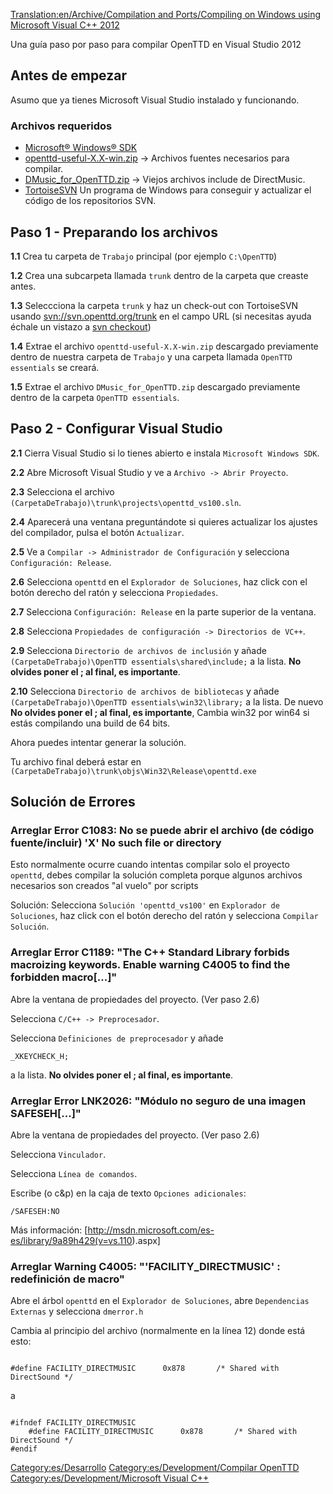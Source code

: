 [[Translation:en/Archive/Compilation and Ports/Compiling on Windows using Microsoft Visual C++ 2012]]



Una guía paso por paso para compilar OpenTTD en Visual Studio 2012

== Antes de empezar == 
Asumo que ya tienes Microsoft Visual Studio instalado y funcionando.
=== Archivos requeridos ===
*[http://msdn.microsoft.com/en-us/windows/desktop/aa904949 Microsoft® Windows® SDK]
*[http://www.openttd.org/en/download-openttd-useful openttd-useful-X.X-win.zip] -> Archivos fuentes necesarios para compilar.
*[http://www.tt-forums.net/download/file.php?id=118839 DMusic_for_OpenTTD.zip] -> Viejos archivos include de DirectMusic.
*[http://tortoisesvn.net/ TortoiseSVN] Un programa de Windows para conseguir y actualizar el código de los repositorios SVN.


{{en/Note|Esta guía ha sido comprobada en Windows 8 64 bits, debería funcionar en otras versiones de Windows también, si encuentras algún error adicional por favor háznoslo saber en el foro.}}

== Paso 1 - Preparando los archivos == 

'''1.1''' Crea tu carpeta de <code>Trabajo</code> principal (por ejemplo <code>C:\OpenTTD</code>)

'''1.2''' Crea una subcarpeta llamada <code>trunk</code> dentro de la carpeta que creaste antes.

'''1.3''' Seleccciona la carpeta <code>trunk</code> y haz un check-out con TortoiseSVN usando svn://svn.openttd.org/trunk en el campo URL (si necesitas ayuda échale un vistazo a [http://tortoisesvn.net/docs/release/TortoiseSVN_en/tsvn-dug-checkout.html svn checkout])

'''1.4''' Extrae el archivo <code>openttd-useful-X.X-win.zip</code> descargado previamente dentro de nuestra carpeta de <code>Trabajo</code> y una carpeta llamada <code>OpenTTD essentials</code> se creará.

'''1.5''' Extrae el archivo <code>DMusic_for_OpenTTD.zip</code>  descargado previamente dentro de la carpeta <code>OpenTTD essentials</code>.

== Paso 2 - Configurar Visual Studio ==

'''2.1''' Cierra Visual Studio si lo tienes abierto e instala <code>Microsoft Windows SDK</code>.

'''2.2''' Abre Microsoft Visual Studio y ve a <code>Archivo -> Abrir Proyecto</code>.

'''2.3''' Selecciona el archivo <code>(CarpetaDeTrabajo)\trunk\projects\openttd_vs100.sln</code>.

'''2.4''' Aparecerá una ventana preguntándote si quieres actualizar los ajustes del compilador, pulsa el botón <code>Actualizar</code>.

'''2.5''' Ve a <code>Compilar -> Administrador de Configuración</code> y selecciona <code>Configuración: Release</code>.

'''2.6''' Selecciona <code>openttd</code> en el <code>Explorador de Soluciones</code>, haz click con el botón derecho del ratón y selecciona  <code>Propiedades</code>.

'''2.7''' Selecciona <code>Configuración: Release</code> en la parte superior de la ventana.


{{en/Note|Puedes dejar ambos ajustes tal y como vienen por defecto en <code>Debug</code> si quieres pero tendrás que repetir estos pasos cuando lo cambies de nuevo a Release.}}


'''2.8''' Selecciona <code>Propiedades de configuración -> Directorios de VC++</code>.

'''2.9''' Selecciona <code>Directorio de archivos de inclusión</code> y añade <code>(CarpetaDeTrabajo)\OpenTTD essentials\shared\include;</code> a la lista. 
'''No olvides poner el ; al final, es importante'''.

'''2.10''' Selecciona <code>Directorio de archivos de bibliotecas</code> y añade <code>(CarpetaDeTrabajo)\OpenTTD essentials\win32\library;</code> a la lista. De nuevo
'''No olvides poner el ; al final, es importante''', 
Cambia win32 por win64 si estás compilando una build de 64 bits.


Ahora puedes intentar generar la solución.

Tu archivo final deberá estar en <code>(CarpetaDeTrabajo)\trunk\objs\Win32\Release\openttd.exe</code>

== Solución de Errores == 



=== Arreglar Error C1083: No se puede abrir el archivo (de código fuente/incluir) 'X' No such file or directory === 

Esto normalmente ocurre cuando intentas compilar solo el proyecto <code>openttd</code>, debes compilar la solución completa porque algunos archivos necesarios son creados "al vuelo" por scripts

Solución: Selecciona <code>Solución 'openttd_vs100'</code> en <code>Explorador de Soluciones</code>, haz click con el botón derecho del ratón y selecciona <code>Compilar Solución</code>.

=== Arreglar Error C1189: "The C++ Standard Library forbids macroizing keywords. Enable warning C4005 to find the forbidden macro[...]"=== 

Abre la ventana de propiedades del proyecto. (Ver paso 2.6)

Selecciona <code>C/C++ -> Preprocesador</code>.

Selecciona <code>Definiciones de preprocesador</code> y añade

<pre>_XKEYCHECK_H;</pre>

a la lista.
'''No olvides poner el ; al final, es importante'''.

=== Arreglar Error LNK2026: "Módulo no seguro de una imagen SAFESEH[...]" === 

Abre la ventana de propiedades del proyecto. (Ver paso 2.6)

Selecciona <code>Vinculador</code>.

Selecciona <code>Línea de comandos</code>.

Escribe (o c&p) en la caja de texto <code>Opciones adicionales</code>:

<pre>/SAFESEH:NO</pre>

Más información: [http://msdn.microsoft.com/es-es/library/9a89h429(v=vs.110).aspx]

=== Arreglar Warning C4005: "'FACILITY_DIRECTMUSIC' : redefinición de macro" === 

Abre el árbol <code>openttd</code> en el <code>Explorador de Soluciones</code>, abre <code>Dependencias Externas</code> y selecciona <code>dmerror.h</code>

Cambia al principio del archivo (normalmente en la línea 12) donde está esto:

<pre>

#define FACILITY_DIRECTMUSIC      0x878       /* Shared with DirectSound */

</pre>

a

<pre>

#ifndef FACILITY_DIRECTMUSIC
	#define FACILITY_DIRECTMUSIC      0x878       /* Shared with DirectSound */
#endif

</pre>

[[Category:es/Desarrollo]]
[[Category:es/Development/Compilar OpenTTD]]
[[Category:es/Development/Microsoft Visual C++]]